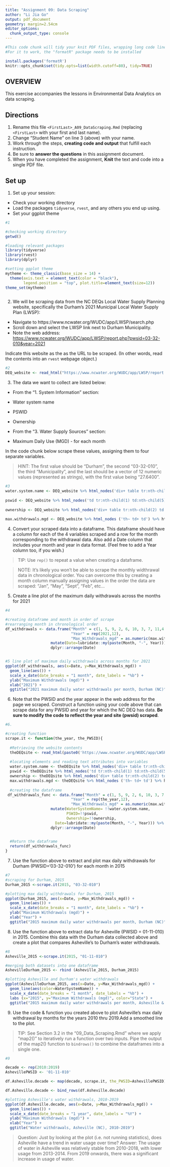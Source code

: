 ```yaml
---
title: "Assignment 09: Data Scraping"
author: "Li Jia Go"
output: pdf_document
geometry: margin=2.54cm
editor_options: 
  chunk_output_type: console
---
```

```r
#This code chunk will tidy your knit PDF files, wrapping long code lines
#For it to work, the "formatR" package needs to be installed

install.packages('formatR')
knitr::opts_chunk$set(tidy.opts=list(width.cutoff=80), tidy=TRUE)
```
## OVERVIEW

This exercise accompanies the lessons in Environmental Data Analytics on data scraping. 

## Directions
1. Rename this file `<FirstLast>_A09_DataScraping.Rmd` (replacing `<FirstLast>` with your first and last name).
2. Change "Student Name" on line 3 (above) with your name.
3. Work through the steps, **creating code and output** that fulfill each instruction.
4. Be sure to **answer the questions** in this assignment document.
5. When you have completed the assignment, **Knit** the text and code into a single PDF file.


## Set up 
1. Set up your session:

* Check your working directory
* Load the packages `tidyverse`, `rvest`, and any others you end up using.
* Set your ggplot theme

```r
#1

#checking working directory
getwd()

#loading relevant packages
library(tidyverse)
library(rvest)
library(dplyr)

#setting ggplot theme
mytheme <- theme_classic(base_size = 14) +
  theme(axis.text = element_text(color = "black"), 
        legend.position = "top", plot.title=element_text(size=12))
theme_set(mytheme)



```

2. We will be scraping data from the NC DEQs Local Water Supply Planning website, specifically the Durham's 2021 Municipal Local Water Supply Plan (LWSP): 
 * Navigate to https://www.ncwater.org/WUDC/app/LWSP/search.php
 * Scroll down and select the LWSP link next to Durham Municipality. 
 * Note the web address: <https://www.ncwater.org/WUDC/app/LWSP/report.php?pwsid=03-32-010&year=2021>
 
Indicate this website as the as the URL to be scraped. (In other words, read the contents into an `rvest` webpage object.)

```r
#2
DEQ_website <- read_html("https://www.ncwater.org/WUDC/app/LWSP/report.php?pwsid=03-32-010&year=2021")


```

3. The data we want to collect are listed below:

* From the "1. System Information" section:
 * Water system name
 * PSWID
 * Ownership
 
* From the "3. Water Supply Sources" section:
 * Maximum Daily Use (MGD) - for each month

In the code chunk below scrape these values, assigning them to four separate variables.

>HINT: The first value should be "Durham", the second "03-32-010", the third "Municipality", and the last should be a vector of 12 numeric values (represented as strings), with the first value being "27.6400".

```r
#3
water.system.name <- DEQ_website %>% html_nodes('div+ table tr:nth-child(1) td:nth-child(2)') %>% html_text()
  
pswid <- DEQ_website %>% html_nodes('td tr:nth-child(1) td:nth-child(5)') %>% html_text
  
ownership <- DEQ_website %>% html_nodes('div+ table tr:nth-child(2) td:nth-child(4)') %>% html_text
  
max.withdrawals.mgd <- DEQ_website %>% html_nodes ('th~ td+ td') %>% html_text

```


4. Convert your scraped data into a dataframe. This dataframe should have a column for each of the 4 variables scraped and a row for the month corresponding to the withdrawal data. Also add a Date column that includes your month and year in data format. (Feel free to add a Year column too, if you wish.)

>TIP: Use `rep()` to repeat a value when creating a dataframe.

>NOTE: It's likely you won't be able to scrape the monthly widthrawal data in chronological order. You can overcome this by creating a month column manually assigning values in the order the data are scraped: "Jan", "May", "Sept", "Feb", etc...

5. Create a line plot of the maximum daily withdrawals across the months for 2021

```r
#4

#creating dataframe and month in order of scrape
#rearranging month in chronological order
df_withdrawals <- data.frame("Month" = c(1, 5, 9, 2, 6, 10, 3, 7, 11,4,8,12),
                             "Year" = rep(2021,12),
                             "Max_Withdrawals_mgd" = as.numeric(max.withdrawals.mgd)) %>%
                    mutate(Date=lubridate::my(paste(Month, "-", Year))) %>%
                    dplyr::arrange(Date) 


#5 line plot of maximum daily withdrawals across months for 2021
ggplot(df_withdrawals, aes(x=Date, y=Max_Withdrawals_mgd)) +
  geom_line(aes()) +
  scale_x_date(date_breaks = "1 month", date_labels = "%b") + 
  ylab("Maximum Withdrawals (mgd)") +
  xlab("2021") +
  ggtitle("2021 maximum daily water withdrawals per month, Durham (NC)")


```

6. Note that the PWSID and the year appear in the web address for the page we scraped. Construct a function using your code above that can scrape data for any PWSID and year for which the NC DEQ has data. **Be sure to modify the code to reflect the year and site (pwsid) scraped**.

```r
#6.

#creating function
scrape.it <- function(the_year, the_PWSID){
  
  #Retrieving the website contents 
  theDEQsite <- read_html(paste0('https://www.ncwater.org/WUDC/app/LWSP/report.php?pwsid=', the_PWSID, '&year=', the_year))
  
  #locating elements and reading text attributes into variables
  water.system.name <- theDEQsite %>% html_nodes('div+ table tr:nth-child(1) td:nth-child(2)') %>% html_text()
  pswid <- theDEQsite %>% html_nodes('td tr:nth-child(1) td:nth-child(5)') %>% html_text
  ownership <- theDEQsite %>% html_nodes('div+ table tr:nth-child(2) td:nth-child(4)') %>% html_text
  max.withdrawals.mgd <- theDEQsite %>% html_nodes ('th~ td+ td') %>% html_text
  
  #creating the dataframe
 df_withdrawals_func <- data.frame("Month" = c(1, 5, 9, 2, 6, 10, 3, 7, 11, 4,8,12),
                             "Year" = rep(the_year,12),
                             "Max_Withdrawals_mgd" = as.numeric(max.withdrawals.mgd)) %>%
                    mutate(WaterSystemName= !!water.system.name,
                           PSWID=!!pswid,
                           Ownership=!!ownership,
                      Date=lubridate::my(paste(Month, "-", Year))) %>%
                    dplyr::arrange(Date)
 

  #Return the dataframe
  return(df_withdrawals_func)
}


```

7. Use the function above to extract and plot max daily withdrawals for Durham (PWSID='03-32-010') for each month in 2015

```r
#7
#scraping for Durham, 2015
Durham_2015 <-scrape.it(2015, "03-32-010")

#plotting max daily withdrawals for Durham, 2015
ggplot(Durham_2015, aes(x=Date, y=Max_Withdrawals_mgd)) +
  geom_line(aes()) +
  scale_x_date(date_breaks = "1 month", date_labels = "%b") + 
  ylab("Maximum Withdrawals (mgd)") +
  xlab("Year") +
  ggtitle("2015 maximum daily water withdrawals per month, Durham (NC)")

```

8. Use the function above to extract data for Asheville (PWSID = 01-11-010) in 2015. Combine this data with the Durham data collected above and create a plot that compares Asheville's to Durham's water withdrawals.

```r
#8
Asheville_2015 <-scrape.it(2015, "01-11-010")

#merging both datasets into one dataframe
AshevilleDurham_2015 <- rbind (Asheville_2015, Durham_2015)

#plotting Asheville and Durham's water withdrawals
ggplot(AshevilleDurham_2015, aes(x=Date, y=Max_Withdrawals_mgd)) +
  geom_line(aes(color=WaterSystemName)) +
  scale_x_date(date_breaks = "1 month", date_labels = "%b") + 
  labs (x="2015", y="Maximum Withdrawals (mgd)", color="State") +
  ggtitle("2015 maximum daily water withdrawals per month, Asheville & Durham (NC)")

```


9. Use the code & function you created above to plot Asheville's max daily withdrawal by months for the years 2010 thru 2019.Add a smoothed line to the plot.

>TIP: See Section 3.2 in the "09_Data_Scraping.Rmd" where we apply "map2()" to iteratively run a function over two inputs. Pipe the output of the map2() function to `bindrows()` to combine the dataframes into a single one. 

```r
#9

decade <- rep(2010:2019)
AshevillePWSID <- '01-11-010'

df.Asheville.decade <- map(decade, scrape.it, the_PWSID=AshevillePWSID)

df.Asheville.decade <- bind_rows(df.Asheville.decade)

#plotting Asheville's water withdrawals, 2010-2019
ggplot(df.Asheville.decade, aes(x=Date, y=Max_Withdrawals_mgd)) +
  geom_line(aes()) +
  scale_x_date(date_breaks = "1 year", date_labels = "%Y") + 
  ylab("Maximum Withdrawals (mgd)") +
  xlab("Year") +
  ggtitle("Water withdrawals, Asheville (NC), 2010-2019")

```

>Question: Just by looking at the plot (i.e. not running statistics), does Asheville have a trend in water usage over time?
>Answer: The usage of water in Asheville was relatively stable from 2010-2018, with lower usage from 2013-2014. From 2019 onwards, there was a significant increase in usage of water.